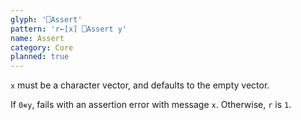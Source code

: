 ```yaml
---
glyph: '⎕Assert'
pattern: 'r←[x] ⎕Assert y'
name: Assert
category: Core
planned: true
---
```


`x` must be a character vector, and defaults to the empty vector.

If `0∊y`, fails with an assertion error with message `x`. Otherwise, `r` is `1`.